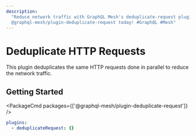 ```yaml
---
description:
  "Reduce network traffic with GraphQL Mesh's deduplicate-request plugin. Install and configure
  @graphql-mesh/plugin-deduplicate-request today! #GraphQL #Mesh"
---
```



# Deduplicate HTTP Requests

This plugin deduplicates the same HTTP requests done in parallel to reduce the network traffic.

## Getting Started

<PackageCmd packages={['@graphql-mesh/plugin-deduplicate-request']} />

```yaml filename=".meshrc.yaml"
plugins:
  - deduplicateRequest: {}
```
